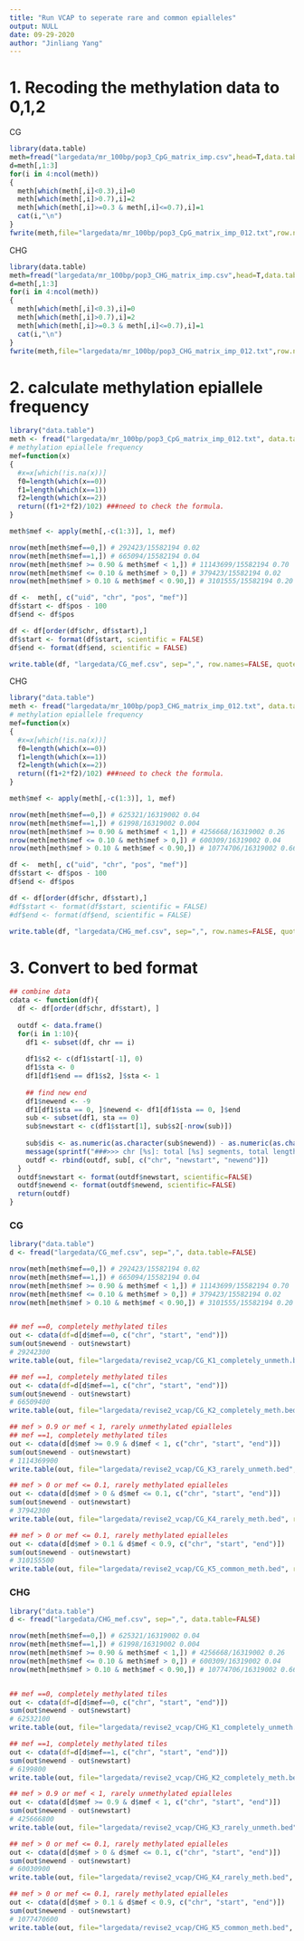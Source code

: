 ```yaml
---
title: "Run VCAP to seperate rare and common epialleles"
output: NULL
date: 09-29-2020
author: "Jinliang Yang"
---
```



# 1. Recoding the methylation data to 0,1,2

CG
```r
library(data.table)
meth=fread("largedata/mr_100bp/pop3_CpG_matrix_imp.csv",head=T,data.table=F)
d=meth[,1:3]
for(i in 4:ncol(meth))
{
  meth[which(meth[,i]<0.3),i]=0
  meth[which(meth[,i]>0.7),i]=2
  meth[which(meth[,i]>=0.3 & meth[,i]<=0.7),i]=1
  cat(i,"\n")
}
fwrite(meth,file="largedata/mr_100bp/pop3_CpG_matrix_imp_012.txt",row.names = F,col.names = T,sep="\t",quote=F)
```

CHG
```r
library(data.table)
meth=fread("largedata/mr_100bp/pop3_CHG_matrix_imp.csv",head=T,data.table=F)
d=meth[,1:3]
for(i in 4:ncol(meth))
{
  meth[which(meth[,i]<0.3),i]=0
  meth[which(meth[,i]>0.7),i]=2
  meth[which(meth[,i]>=0.3 & meth[,i]<=0.7),i]=1
  cat(i,"\n")
}
fwrite(meth,file="largedata/mr_100bp/pop3_CHG_matrix_imp_012.txt",row.names = F,col.names = T,sep="\t",quote=F)
```


# 2. calculate methylation epiallele frequency

```r
library("data.table")
meth <- fread("largedata/mr_100bp/pop3_CpG_matrix_imp_012.txt", data.table=FALSE)
# methylation epiallele frequency
mef=function(x)
{
  #x=x[which(!is.na(x))]
  f0=length(which(x==0))
  f1=length(which(x==1))
  f2=length(which(x==2))
  return((f1+2*f2)/102) ###need to check the formula.
}

meth$mef <- apply(meth[,-c(1:3)], 1, mef)

nrow(meth[meth$mef==0,]) # 292423/15582194 0.02
nrow(meth[meth$mef==1,]) # 665094/15582194 0.04
nrow(meth[meth$mef >= 0.90 & meth$mef < 1,]) # 11143699/15582194 0.70
nrow(meth[meth$mef <= 0.10 & meth$mef > 0,]) # 379423/15582194 0.02
nrow(meth[meth$mef > 0.10 & meth$mef < 0.90,]) # 3101555/15582194 0.20

df <-  meth[, c("uid", "chr", "pos", "mef")]
df$start <- df$pos - 100
df$end <- df$pos

df <- df[order(df$chr, df$start),]
df$start <- format(df$start, scientific = FALSE)
df$end <- format(df$end, scientific = FALSE)

write.table(df, "largedata/CG_mef.csv", sep=",", row.names=FALSE, quote=FALSE)

```


CHG

```r
library("data.table")
meth <- fread("largedata/mr_100bp/pop3_CHG_matrix_imp_012.txt", data.table=FALSE)
# methylation epiallele frequency
mef=function(x)
{
  #x=x[which(!is.na(x))]
  f0=length(which(x==0))
  f1=length(which(x==1))
  f2=length(which(x==2))
  return((f1+2*f2)/102) ###need to check the formula.
}

meth$mef <- apply(meth[,-c(1:3)], 1, mef)

nrow(meth[meth$mef==0,]) # 625321/16319002 0.04
nrow(meth[meth$mef==1,]) # 61998/16319002 0.004
nrow(meth[meth$mef >= 0.90 & meth$mef < 1,]) # 4256668/16319002 0.26
nrow(meth[meth$mef <= 0.10 & meth$mef > 0,]) # 600309/16319002 0.04
nrow(meth[meth$mef > 0.10 & meth$mef < 0.90,]) # 10774706/16319002 0.66

df <-  meth[, c("uid", "chr", "pos", "mef")]
df$start <- df$pos - 100
df$end <- df$pos

df <- df[order(df$chr, df$start),]
#df$start <- format(df$start, scientific = FALSE)
#df$end <- format(df$end, scientific = FALSE)

write.table(df, "largedata/CHG_mef.csv", sep=",", row.names=FALSE, quote=FALSE)

```


# 3. Convert to bed format

```r
## combine data
cdata <- function(df){
  df <- df[order(df$chr, df$start), ]
  
  outdf <- data.frame()
  for(i in 1:10){
    df1 <- subset(df, chr == i)
    
    df1$s2 <- c(df1$start[-1], 0)
    df1$sta <- 0
    df1[df1$end == df1$s2, ]$sta <- 1
  
    ## find new end
    df1$newend <- -9
    df1[df1$sta == 0, ]$newend <- df1[df1$sta == 0, ]$end
    sub <- subset(df1, sta == 0)
    sub$newstart <- c(df1$start[1], sub$s2[-nrow(sub)])
    
    sub$dis <- as.numeric(as.character(sub$newend)) - as.numeric(as.character(sub$newstart))
    message(sprintf("###>>> chr [%s]: total [%s] segments, total length [ %s ]", i, sum(df1$sta==0), sum(sub$dis) ))
    outdf <- rbind(outdf, sub[, c("chr", "newstart", "newend")])
  }
  outdf$newstart <- format(outdf$newstart, scientific=FALSE)
  outdf$newend <- format(outdf$newend, scientific=FALSE)
  return(outdf)
}
```

### CG

```r
library("data.table")
d <- fread("largedata/CG_mef.csv", sep=",", data.table=FALSE)

nrow(meth[meth$mef==0,]) # 292423/15582194 0.02
nrow(meth[meth$mef==1,]) # 665094/15582194 0.04
nrow(meth[meth$mef >= 0.90 & meth$mef < 1,]) # 11143699/15582194 0.70
nrow(meth[meth$mef <= 0.10 & meth$mef > 0,]) # 379423/15582194 0.02
nrow(meth[meth$mef > 0.10 & meth$mef < 0.90,]) # 3101555/15582194 0.20


## mef ==0, completely methylated tiles
out <- cdata(df=d[d$mef==0, c("chr", "start", "end")])
sum(out$newend - out$newstart)
# 29242300
write.table(out, file="largedata/revise2_vcap/CG_K1_completely_unmeth.bed", row.names = F, col.names = F, sep="\t", quote=F)

## mef ==1, completely methylated tiles
out <- cdata(df=d[d$mef==1, c("chr", "start", "end")])
sum(out$newend - out$newstart)
# 66509400
write.table(out, file="largedata/revise2_vcap/CG_K2_completely_meth.bed", row.names = F, col.names = F, sep="\t", quote=F)

## mef > 0.9 or mef < 1, rarely unmethylated epialleles
## mef ==1, completely methylated tiles
out <- cdata(d[d$mef >= 0.9 & d$mef < 1, c("chr", "start", "end")])
sum(out$newend - out$newstart)
# 1114369900
write.table(out, file="largedata/revise2_vcap/CG_K3_rarely_unmeth.bed", row.names = F, col.names = F, sep="\t", quote=F)

## mef > 0 or mef <= 0.1, rarely methylated epialleles
out <- cdata(d[d$mef > 0 & d$mef <= 0.1, c("chr", "start", "end")])
sum(out$newend - out$newstart)
# 37942300
write.table(out, file="largedata/revise2_vcap/CG_K4_rarely_meth.bed", row.names = F, col.names = F, sep="\t", quote=F)

## mef > 0 or mef <= 0.1, rarely methylated epialleles
out <- cdata(d[d$mef > 0.1 & d$mef < 0.9, c("chr", "start", "end")])
sum(out$newend - out$newstart)
# 310155500
write.table(out, file="largedata/revise2_vcap/CG_K5_common_meth.bed", row.names = F, col.names = F, sep="\t", quote=F)

```

### CHG

```r
library("data.table")
d <- fread("largedata/CHG_mef.csv", sep=",", data.table=FALSE)

nrow(meth[meth$mef==0,]) # 625321/16319002 0.04
nrow(meth[meth$mef==1,]) # 61998/16319002 0.004
nrow(meth[meth$mef >= 0.90 & meth$mef < 1,]) # 4256668/16319002 0.26
nrow(meth[meth$mef <= 0.10 & meth$mef > 0,]) # 600309/16319002 0.04
nrow(meth[meth$mef > 0.10 & meth$mef < 0.90,]) # 10774706/16319002 0.66


## mef ==0, completely methylated tiles
out <- cdata(df=d[d$mef==0, c("chr", "start", "end")])
sum(out$newend - out$newstart)
# 62532100
write.table(out, file="largedata/revise2_vcap/CHG_K1_completely_unmeth.bed", row.names = F, col.names = F, sep="\t", quote=F)

## mef ==1, completely methylated tiles
out <- cdata(df=d[d$mef==1, c("chr", "start", "end")])
sum(out$newend - out$newstart)
# 6199800
write.table(out, file="largedata/revise2_vcap/CHG_K2_completely_meth.bed", row.names = F, col.names = F, sep="\t", quote=F)

## mef > 0.9 or mef < 1, rarely unmethylated epialleles
out <- cdata(d[d$mef >= 0.9 & d$mef < 1, c("chr", "start", "end")])
sum(out$newend - out$newstart)
# 425666800
write.table(out, file="largedata/revise2_vcap/CHG_K3_rarely_unmeth.bed", row.names = F, col.names = F, sep="\t", quote=F)

## mef > 0 or mef <= 0.1, rarely methylated epialleles
out <- cdata(d[d$mef > 0 & d$mef <= 0.1, c("chr", "start", "end")])
sum(out$newend - out$newstart)
# 60030900
write.table(out, file="largedata/revise2_vcap/CHG_K4_rarely_meth.bed", row.names = F, col.names = F, sep="\t", quote=F)

## mef > 0 or mef <= 0.1, rarely methylated epialleles
out <- cdata(d[d$mef > 0.1 & d$mef < 0.9, c("chr", "start", "end")])
sum(out$newend - out$newstart)
# 1077470600
write.table(out, file="largedata/revise2_vcap/CHG_K5_common_meth.bed", row.names = F, col.names = F, sep="\t", quote=F)

```

